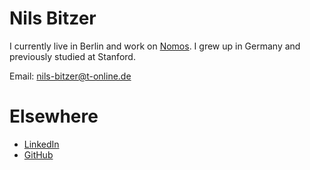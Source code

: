 
<ProfileImage />

# Nils Bitzer

I currently live in Berlin and work on [Nomos](https://nomos.energy). I grew up in Germany and previously studied at Stanford.

Email: [nils-bitzer@t-online.de](mailto:nils-bitzer@t-online.de)

# Elsewhere

- [LinkedIn](https://www.linkedin.com/in/nilsbitzer/)
- [GitHub](https://github.com/nilaq)
